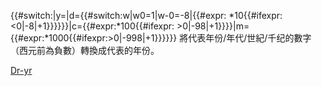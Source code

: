 <includeonly>{{#switch:{{{2}}}|y={{{1}}}|d={{#switch:w{{{1}}}|w0=1|w-0=-8|{{#expr:
{{{1}}}*10{{#ifexpr:{{{1}}}<0|-8|+1}}}}}}|c={{#expr:{{{1}}}*100{{#ifexpr: {{{1}}}>0|-98|+1}}}}|m={{#expr:{{{1}}}*1000{{#ifexpr:{{{1}}}>0|-998|+1}}}}}}</includeonly><noinclude>
將代表年份/年代/世紀/千纪的數字（西元前為負數）轉換成代表的年份。

[[Category:歷史分期模板|Dr-yr]]
</noinclude>